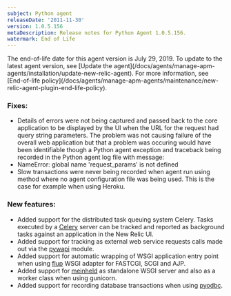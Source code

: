 ```yaml
---
subject: Python agent
releaseDate: '2011-11-30'
version: 1.0.5.156
metaDescription: Release notes for Python Agent 1.0.5.156.
watermark: End of Life
---
```


<Callout variant="important">
  The end-of-life date for this agent version is July 29, 2019. To update to the latest agent version, see [Update the agent](/docs/agents/manage-apm-agents/installation/update-new-relic-agent). For more information, see [End-of-life policy](/docs/agents/manage-apm-agents/maintenance/new-relic-agent-plugin-end-life-policy).
</Callout>

### Fixes:

* Details of errors were not being captured and passed back to the core application to be displayed by the UI when the URL for the request had query string parameters. The problem was not causing failure of the overall web application but that a problem was occuring would have been identifiable though a Python agent exception and traceback being recorded in the Python agent log file with message:
* NameError: global name 'request_params' is not defined
* Slow transactions were never being recorded when agent run using method where no agent configuration file was being used. This is the case for example when using Heroku.

### New features:

* Added support for the distributed task queuing system Celery. Tasks executed by a [Celery](http://celeryproject.org/) server can be tracked and reported as background tasks against an application in the New Relic UI.
* Added support for tracking as external web service requests calls made out via the [pywapi](http://code.google.com/p/python-weather-api/) module.
* Added support for automatic wrapping of WSGI application entry point when using [flup](https://pypi.python.org/pypi/flup) WSGI adapter for FASTCGI, SCGI and AJP.
* Added support for [meinheld](http://meinheld.org/) as standalone WSGI server and also as a worker class when using gunicorn.
* Added support for recording database transactions when using [pyodbc](http://code.google.com/p/pyodbc/).
